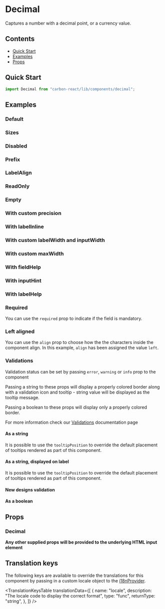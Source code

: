 

<Meta title="Decimal Input" of={DecimalStories} />

# Decimal

Captures a number with a decimal point, or a currency value.

## Contents

- [Quick Start](#quick-start)
- [Examples](#examples)
- [Props](#props)

## Quick Start

```javascript
import Decimal from "carbon-react/lib/components/decimal";
```

## Examples

### Default

<Canvas of={DecimalStories.DefaultStory} />

### Sizes

<Canvas of={DecimalStories.Sizes} />

### Disabled

<Canvas of={DecimalStories.Disabled} />

### Prefix

<Canvas of={DecimalStories.Prefix} />

### LabelAlign

<Canvas of={DecimalStories.LabelAlign} />

### ReadOnly

<Canvas of={DecimalStories.ReadOnly} />

### Empty

<Canvas of={DecimalStories.Empty} />

### With custom precision

<Canvas of={DecimalStories.WithCustomPrecision} />

### With labelInline

<Canvas of={DecimalStories.LabelInline} />

### With custom labelWidth and inputWidth

<Canvas of={DecimalStories.WithCustomLabelWidthAndInputWidth} />

### With custom maxWidth

<Canvas of={DecimalStories.WithCustomMaxWidth} />

### With fieldHelp

<Canvas of={DecimalStories.WithFieldHelp} />

### With inputHint

<Canvas of={DecimalStories.WithInputHint} />

### With labelHelp

<Canvas of={DecimalStories.WithLabelHelp} />

### Required

You can use the `required` prop to indicate if the field is mandatory.

<Canvas of={DecimalStories.Required} />

### Left aligned

You can use the `align` prop to choose how the the characters inside the component align.
In this example, `align` has been assigned the value `left`.

<Canvas of={DecimalStories.LeftAligned} />

### Validations

Validation status can be set by passing `error`, `warning` or `info` prop to the component

Passing a string to these props will display a properly colored border along with a validation icon and tooltip - string value will be displayed as the tooltip message.

Passing a boolean to these props will display only a properly colored border.

For more information check our [Validations](../?path=/docs/documentation-validations--docs) documentation page

#### As a string

<Canvas of={DecimalStories.ValidationsStringComponent} />

It is possible to use the `tooltipPosition` to override the default placement of tooltips rendered as part of this component.

<Canvas of={DecimalStories.ValidationsTooltip} />

#### As a string, displayed on label

<Canvas of={DecimalStories.ValidationsStringLabel} />

It is possible to use the `tooltipPosition` to override the default placement of tooltips rendered as part of this component.

<Canvas of={DecimalStories.ValidationsTooltipLabel} />

#### New designs validation

<Canvas of={DecimalStories.ValidationsRedesign} />

#### As a boolean

<Canvas of={DecimalStories.ValidationsBoolean} />

## Props

### Decimal

<ArgTypes of={DecimalStories} />

**Any other supplied props will be provided to the underlying HTML input element**

## Translation keys

The following keys are available to override the translations for this component by passing in a custom locale object to the
[i18nProvider](../?path=/docs/documentation-i18n--docs).

<TranslationKeysTable
  translationData={[
    {
      name: "locale",
      description: "The locale code to display the correct format",
      type: "func",
      returnType: "string",
    },
  ]}
/>
